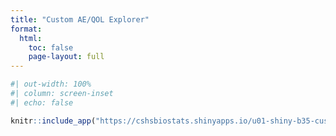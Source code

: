 ```yaml
---
title: "Custom AE/QOL Explorer"
format:
  html:
    toc: false
    page-layout: full
---
```


```r
#| out-width: 100%
#| column: screen-inset
#| echo: false

knitr::include_app("https://cshsbiostats.shinyapps.io/u01-shiny-b35-custom-explorer/", height = '1000px')
```
